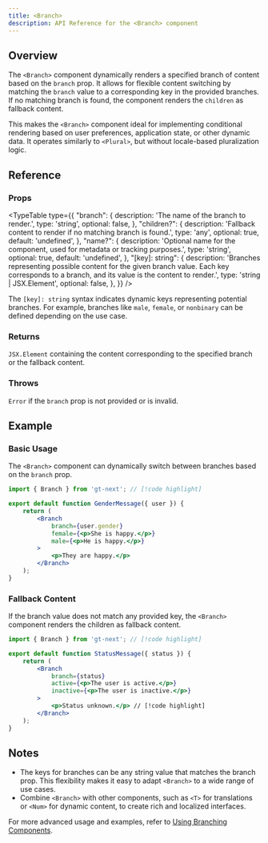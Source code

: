 ```yaml
---
title: <Branch>
description: API Reference for the <Branch> component
---
```


## Overview

The `<Branch>` component dynamically renders a specified branch of content based on the `branch` prop. It allows for flexible content switching by matching the `branch` value to a corresponding key in the provided branches. If no matching branch is found, the component renders the `children` as fallback content.

This makes the `<Branch>` component ideal for implementing conditional rendering based on user preferences, application state, or other dynamic data. It operates similarly to `<Plural>`, but without locale-based pluralization logic.

## Reference

### Props

<TypeTable
  type={{
    "branch": {
        description:
            'The name of the branch to render.',
        type: 'string',
        optional: false,
    },
    "children?": {
        description:
            'Fallback content to render if no matching branch is found.',
        type: 'any',
        optional: true,
        default: 'undefined',
    },
    "name?": {
        description:
            'Optional name for the component, used for metadata or tracking purposes.',
        type: 'string',
        optional: true,
        default: 'undefined',
    },
    "[key]: string": {
        description:
            'Branches representing possible content for the given branch value. Each key corresponds to a branch, and its value is the content to render.',
        type: 'string | JSX.Element',
        optional: false,
    },
  }}
/>

The `[key]: string` syntax indicates dynamic keys representing potential branches. For example, branches like `male`, `female`, or `nonbinary` can be defined depending on the use case.

### Returns

`JSX.Element` containing the content corresponding to the specified branch or the fallback content.

### Throws

`Error` if the `branch` prop is not provided or is invalid.

## Example

### Basic Usage

The `<Branch>` component can dynamically switch between branches based on the `branch` prop.

```jsx title="BranchExample.jsx" copy
import { Branch } from 'gt-next'; // [!code highlight]

export default function GenderMessage({ user }) {
    return (
        <Branch
            branch={user.gender}
            female={<p>She is happy.</p>}
            male={<p>He is happy.</p>}
        >
            <p>They are happy.</p>
        </Branch>
    );
}
```

### Fallback Content

If the branch value does not match any provided key, the `<Branch>` component renders the children as fallback content.

```jsx title="FallbackExample.jsx" copy
import { Branch } from 'gt-next'; // [!code highlight]

export default function StatusMessage({ status }) {
    return (
        <Branch
            branch={status}
            active={<p>The user is active.</p>}
            inactive={<p>The user is inactive.</p>}
        >
            <p>Status unknown.</p> // [!code highlight]
        </Branch>
    );
}
```

## Notes
 * The keys for branches can be any string value that matches the branch prop. This flexibility makes it easy to adapt `<Branch>` to a wide range of use cases.
 * Combine `<Branch>` with other components, such as `<T>` for translations or `<Num>` for dynamic content, to create rich and localized interfaces.

For more advanced usage and examples, refer to [Using Branching Components](/docs/next2/reference/using-branching-components).